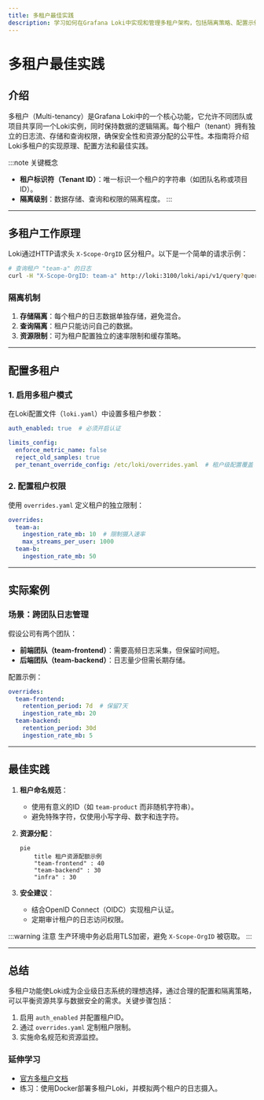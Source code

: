 ```yaml
---
title: 多租户最佳实践
description: 学习如何在Grafana Loki中实现和管理多租户架构，包括隔离策略、配置示例和实际应用场景。
---
```


# 多租户最佳实践

## 介绍

多租户（Multi-tenancy）是Grafana Loki中的一个核心功能，它允许不同团队或项目共享同一个Loki实例，同时保持数据的逻辑隔离。每个租户（tenant）拥有独立的日志流、存储和查询权限，确保安全性和资源分配的公平性。本指南将介绍Loki多租户的实现原理、配置方法和最佳实践。

:::note 关键概念
- **租户标识符（Tenant ID）**：唯一标识一个租户的字符串（如团队名称或项目ID）。
- **隔离级别**：数据存储、查询和权限的隔离程度。
:::

---

## 多租户工作原理

Loki通过HTTP请求头 `X-Scope-OrgID` 区分租户。以下是一个简单的请求示例：

```bash
# 查询租户 "team-a" 的日志
curl -H "X-Scope-OrgID: team-a" http://loki:3100/loki/api/v1/query?query={...}
```

### 隔离机制
1. **存储隔离**：每个租户的日志数据单独存储，避免混合。
2. **查询隔离**：租户只能访问自己的数据。
3. **资源限制**：可为租户配置独立的速率限制和缓存策略。

---

## 配置多租户

### 1. 启用多租户模式
在Loki配置文件（`loki.yaml`）中设置多租户参数：
```yaml
auth_enabled: true  # 必须开启认证

limits_config:
  enforce_metric_name: false
  reject_old_samples: true
  per_tenant_override_config: /etc/loki/overrides.yaml  # 租户级配置覆盖
```

### 2. 配置租户权限
使用 `overrides.yaml` 定义租户的独立限制：
```yaml
overrides:
  team-a:
    ingestion_rate_mb: 10  # 限制摄入速率
    max_streams_per_user: 1000
  team-b:
    ingestion_rate_mb: 50
```

---

## 实际案例

### 场景：跨团队日志管理
假设公司有两个团队：
- **前端团队（team-frontend）**：需要高频日志采集，但保留时间短。
- **后端团队（team-backend）**：日志量少但需长期存储。

配置示例：
```yaml
overrides:
  team-frontend:
    retention_period: 7d  # 保留7天
    ingestion_rate_mb: 20
  team-backend:
    retention_period: 30d
    ingestion_rate_mb: 5
```

---

## 最佳实践

1. **租户命名规范**：
   - 使用有意义的ID（如 `team-product` 而非随机字符串）。
   - 避免特殊字符，仅使用小写字母、数字和连字符。

2. **资源分配**：
   ```mermaid
   pie
       title 租户资源配额示例
       "team-frontend" : 40
       "team-backend" : 30
       "infra" : 30
   ```

3. **安全建议**：
   - 结合OpenID Connect（OIDC）实现租户认证。
   - 定期审计租户的日志访问权限。

:::warning 注意
生产环境中务必启用TLS加密，避免 `X-Scope-OrgID` 被窃取。
:::

---

## 总结

多租户功能使Loki成为企业级日志系统的理想选择，通过合理的配置和隔离策略，可以平衡资源共享与数据安全的需求。关键步骤包括：
1. 启用 `auth_enabled` 并配置租户ID。
2. 通过 `overrides.yaml` 定制租户限制。
3. 实施命名规范和资源监控。

### 延伸学习
- [官方多租户文档](https://grafana.com/docs/loki/latest/operations/multi-tenancy/)
- 练习：使用Docker部署多租户Loki，并模拟两个租户的日志摄入。